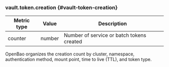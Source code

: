### vault.token.creation {#vault-token-creation}

Metric type | Value   | Description
----------- | ------- | -----------
counter     | number  | Number of service or batch tokens created

OpenBao organizes the creation count by cluster, namespace, authentication method,
mount point, time to live (TTL), and token type.
